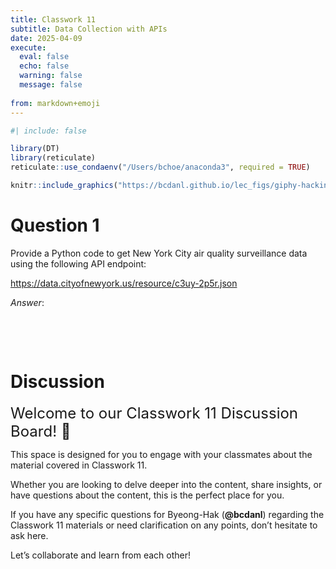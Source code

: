 ```yaml
---
title: Classwork 11
subtitle: Data Collection with APIs
date: 2025-04-09
execute: 
  eval: false
  echo: false
  warning: false
  message: false
  
from: markdown+emoji
---
```

```r
#| include: false

library(DT)
library(reticulate)
reticulate::use_condaenv("/Users/bchoe/anaconda3", required = TRUE)
```



```r
knitr::include_graphics("https://bcdanl.github.io/lec_figs/giphy-hacking-start.gif")
```


# Question 1
Provide a Python code to get New York City air quality surveillance data using the following API endpoint:

[https://data.cityofnewyork.us/resource/c3uy-2p5r.json](https://data.cityofnewyork.us/resource/c3uy-2p5r.json)


*Answer*:
```python

```


<br><br>

# Discussion

<font size = "5">Welcome to our Classwork 11 Discussion Board! 👋 </font>


This space is designed for you to engage with your classmates about the material covered in Classwork 11.

Whether you are looking to delve deeper into the content, share insights, or have questions about the content, this is the perfect place for you.

If you have any specific questions for Byeong-Hak (**@bcdanl**) regarding the Classwork 11 materials or need clarification on any points, don't hesitate to ask here. 

Let's collaborate and learn from each other!

